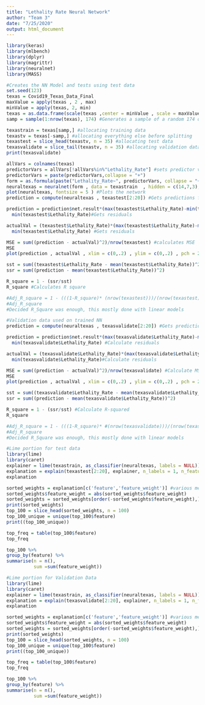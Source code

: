 ```yaml
---
title: "Lethality Rate Neural Network"
author: "Team 3"
date: "7/25/2020"
output: html_document
---
```


```r
library(keras)
library(mlbench)
library(dplyr)
library(magrittr)
library(neuralnet)
library(MASS)
```


```r
#Creates the NN Model and tests using test data
set.seed(123)
texas = Covid19_Texas_Data_Final
maxValue = apply(texas , 2 , max)
minValue = apply(texas, 2, min)
texas = as.data.frame(scale(texas ,center = minValue , scale = maxValue - minValue )) #Normalizes the values in the dataset
samp = sample(1:nrow(texas), 174) #Generates a sample of a random 174 observations of the data set.  

texastrain = texas[samp,] #allocating training data
texastv = texas[-samp,] #allocating everything else before splitting
texastest = slice_head(texastv, n = 35) #allocating test data
texasvalidate = slice_tail(texastv, n = 35) #allocating validation data
print(texasvalidate)

allVars = colnames(texas)
predictorVars = allVars[!allVars%in%"Lethality_Rate"] #sets predictor variables
predictorVars = paste(predictorVars,collapse = "+")
form = as.formula(paste("Lethality_Rate~", predictorVars, collapse = "+"))
neuraltexas = neuralnet(form , data = texastrain  , hidden = c(14,7,3), linear.output = T) #Runs the network using trainig data
plot(neuraltexas, fontsize = 5 ) #Plots the network
prediction = compute(neuraltexas , texastest[2:20]) #Gets predictions from the NN for test data

prediction = prediction$net.result*(max(texastest$Lethality_Rate)-min(texastest$Lethality_Rate))+
  min(texastest$Lethality_Rate)#Gets residuals 

actualVal = (texastest$Lethality_Rate)*(max(texastest$Lethality_Rate)-min(texastest$Lethality_Rate))+
  min(texastest$Lethality_Rate) #Gets residuals

MSE = sum((prediction - actualVal)^2)/nrow(texastest) #calculates MSE
MSE
plot(prediction , actualVal , xlim = c(0,.2) , ylim = c(0,.2) , pch = 20 ,col = 'red', xlab = 'Predicted Values', ylab = 'Actual Values', title('Predicted vs Actual Values Test Data'))

sst = sum((texastest$Lethality_Rate - mean(texastest$Lethality_Rate))^2)
ssr = sum((prediction - mean(texastest$Lethality_Rate))^2)

R_square = 1 - (ssr/sst)
R_square #Calculates R square

#Adj_R_square = 1 - (((1-R_square)* (nrow(texastest)))/(nrow(texastest)-(nrow(texastest)-19-1)))
#Adj_R_square
#Decided R_Square was enough, this mostly done with linear models

```
```r
#Validation data used on trained NN
prediction = compute(neuraltexas , texasvalidate[2:20]) #Gets predictions

prediction = prediction$net.result*(max(texasvalidate$Lethality_Rate)-min(texasvalidate$Lethality_Rate))+
  min(texasvalidate$Lethality_Rate) #Calculate residuals

actualVal = (texasvalidate$Lethality_Rate)*(max(texasvalidate$Lethality_Rate)-min(texasvalidate$Lethality_Rate))+
  min(texasvalidate$Lethality_Rate)#Calculate residuals

MSE = sum((prediction - actualVal)^2)/nrow(texasvalidate) #Calculate MSE
MSE
plot(prediction , actualVal , xlim = c(0,.2) , ylim = c(0,.2) , pch = 20 ,col = 'red', xlab = 'Predicted Values', ylab = 'Actual Values', title('Predicted vs Actual Values Validation Data')) #Plot the residuals

sst = sum((texasvalidate$Lethality_Rate - mean(texasvalidate$Lethality_Rate))^2)
ssr = sum((prediction - mean(texasvalidate$Lethality_Rate))^2)

R_square = 1 - (ssr/sst) #Calculate R-squared
R_square

#Adj_R_square = 1 - (((1-R_square)* #(nrow(texasvalidate)))/(nrow(texasvalidate)-(nrow(texasvalidate)-19-1)))
#Adj_R_square
#Decided R_Square was enough, this mostly done with linear models
```


```r
#Lime portion for test data
library(lime)
library(caret)
explainer = lime(texastrain, as_classifier(neuraltexas, labels = NULL))
explanation = explain(texastest[2:20], explainer, n_labels = 1, n_features = 19)
explanation

sorted_weights = explanation[c('feature','feature_weight')] #various methods to visualize weights
sorted_weights$feature_weight = abs(sorted_weights$feature_weight)
sorted_weights = sorted_weights[order(-sorted_weights$feature_weight),]
print(sorted_weights)
top_100 = slice_head(sorted_weights, n = 100)
top_100_unique = unique(top_100$feature)
print((top_100_unique))

top_freq = table(top_100$feature)
top_freq

top_100 %>% 
group_by(feature) %>% 
summarise(n = n(),
          sum =sum(feature_weight))

```

```r
#Lime portion for Validation Data
library(lime)
library(caret)
explainer = lime(texastrain, as_classifier(neuraltexas, labels = NULL))
explanation = explain(texasvalidate[2:20], explainer, n_labels = 1, n_features = 19)
explanation

sorted_weights = explanation[c('feature','feature_weight')] #various methods to visualize weights
sorted_weights$feature_weight = abs(sorted_weights$feature_weight)
sorted_weights = sorted_weights[order(-sorted_weights$feature_weight),]
print(sorted_weights)
top_100 = slice_head(sorted_weights, n = 100)
top_100_unique = unique(top_100$feature)
print((top_100_unique))

top_freq = table(top_100$feature)
top_freq

top_100 %>% 
group_by(feature) %>% 
summarise(n = n(),
          sum =sum(feature_weight))
```

